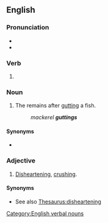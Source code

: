 ==English==
{{wikipedia}}

===Pronunciation===
* {{IPA|en|/ˈɡʌtɪŋ/}}
* {{rhymes|en|ʌtɪŋ}}

===Verb===
{{head|en|verb form}}

# {{present participle of|en|gut|nocat=1}}

===Noun===
{{en-noun}}

# {{lb|en|chiefly|in the plural}} The remains after [[gut]]ting a fish.
#: ''mackerel '''guttings'''''

====Synonyms====
* {{l|en|guts}}

===Adjective===
{{en-adj}}

# {{lb|en|British}} [[disheartening|Disheartening]], [[crushing]].

====Synonyms====
* See also [[Thesaurus:disheartening]]

[[Category:English verbal nouns]]